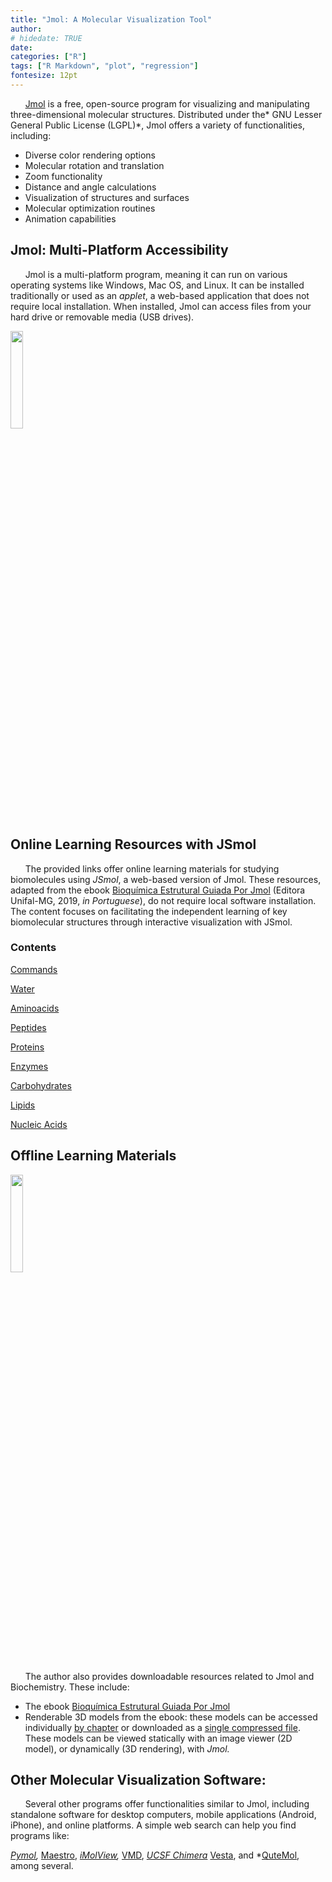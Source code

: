 ```yaml
---
title: "Jmol: A Molecular Visualization Tool"
author: 
# hidedate: TRUE
date:  
categories: ["R"]
tags: ["R Markdown", "plot", "regression"]
fontesize: 12pt
---
```


<!-- <!-- Google tag (gtag.js) ## se não funcionar o default, tem que colocar essa tag em cada página do sítio--> 
<script async src="https://www.googletagmanager.com/gtag/js?id=G-S1L73VGCG5"></script>
<script>
  window.dataLayer = window.dataLayer || [];
  function gtag(){dataLayer.push(arguments);}
  gtag('js', new Date());

  gtag('config', 'G-S1L73VGCG5');
</script>

<!-- <font size="4"> -->

<!-- ![](jmol.png){width=20%} -->


|       [Jmol](https://jmol.sourceforge.net/) is a free, open-source program for visualizing and manipulating three-dimensional molecular structures. Distributed under the* GNU Lesser General Public License (LGPL)*, Jmol offers a variety of functionalities, including:

*    Diverse color rendering options
*    Molecular rotation and translation
*    Zoom functionality
*    Distance and angle calculations
*    Visualization of structures and surfaces
*    Molecular optimization routines
*    Animation capabilities

## Jmol: Multi-Platform Accessibility

|       Jmol is a multi-platform program, meaning it can run on various operating systems like Windows, Mac OS, and Linux. It can be installed traditionally or used as an *applet*, a web-based application that does not require local installation. When installed, Jmol can access files from your hard drive or removable media (USB drives).

![](jsmol.png){width=20%}

## Online Learning Resources with JSmol

|       The provided links offer online learning materials for studying biomolecules using *JSmol*, a web-based version of Jmol. These resources, adapted from the ebook [Bioquímica Estrutural Guiada Por Jmol](.\BioqEstrutJmol.pdf) (Editora Unifal-MG, 2019, *in Portuguese*), do not require local software installation. The content focuses on facilitating the independent learning of key biomolecular structures through interactive visualization with JSmol.

### Contents

[Commands](.\JmolQuarto\comandos-en.html)

[Water](.\JmolQuarto\agua-en.html)

[Aminoacids](.\JmolQuarto\aminoacido.html)

[Peptides](.\JmolQuarto\peptidio.html)

[Proteins](.\JmolQuarto\proteina.html)

[Enzymes](.\JmolQuarto\enzima.html)

[Carbohydrates](.\JmolQuarto\carboidrato.html)

[Lipids](.\JmolQuarto\lipidio.html)

[Nucleic Acids](.\JmolQuarto\acnucleico.html)



## Offline Learning Materials

![](jmol.png){width=20%}

</font>

|       The author also provides downloadable resources related to Jmol and Biochemistry. These include:

*    The ebook [Bioquímica Estrutural Guiada Por Jmol](.\BioqEstrutJmol.pdf)
*    Renderable 3D models from the ebook: these models can be accessed individually [by chapter](.\figBook\figuras.html) or downloaded as a [single compressed file](.\figBook\figBook.zip). These models can be viewed statically with an image viewer (2D model), or dynamically (3D rendering), with *Jmol.*

## Other Molecular Visualization Software:

|       Several other programs offer functionalities similar to Jmol, including standalone software for desktop computers, mobile applications (Android, iPhone), and online platforms. A simple web search can help you find programs like:

*[Pymol](https://pymol.org/2/), *[Maestro](https://www.schrodinger.com/products/maestro), *[iMolView](https://www.molsoft.com/iMolview.html), *[VMD](https://www.ks.uiuc.edu/Development/Download/download.cgi?PackageName=VMD), *[UCSF Chimera](https://www.cgl.ucsf.edu/chimera/) *[Vesta](https://jp-minerals.org/vesta/en/), and *[QuteMol](https://qutemol.sourceforge.net/), among several.




